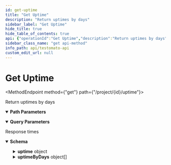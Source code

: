 ```yaml
---
id: get-uptime
title: "Get Uptime"
description: "Return uptimes by days"
sidebar_label: "Get Uptime"
hide_title: true
hide_table_of_contents: true
api: {"operationId":"Get Uptime","description":"Return uptimes by days","tags":["Project"],"security":[{"ApiToken":[]}],"responses":{"200":{"description":"Response times","content":{"application/json":{"schema":{"type":"object","properties":{"from":{"type":"string","format":"date-time","example":"2022-11-25T00:00:00+01:00"},"to":{"type":"string","format":"date-time","example":"2022-12-01T14:10:08+01:00"},"daysCount":{"description":"Number of days in the period","type":"integer","format":"int32","example":6},"isUptimeEnabled":{"description":"Is uptime enabled for this project","type":"boolean","example":true},"uptime":{"description":"Uptime for the whole period","type":"object","properties":{"up":{"type":"number","example":97.856313311777},"down":{"type":"number","example":1.2870556603245},"timeout":{"type":"number","example":0.85663102789809}}},"uptimeByDays":{"description":"Uptime by days (can be empty if uptime data is not available)","type":"array","items":{"type":"object","properties":{"date":{"type":"string","format":"date-time","example":"2022-11-25T00:00:00+01:00"},"up":{"type":"number","example":99.853140098274},"down":{"type":"number","example":0.14685990172585},"timeout":{"type":"integer","format":"int32","example":0}}}}},"title":"Uptime"}}}}},"parameters":[{"name":"id","description":"A unique project ID","example":"5e9602e7a39e5a46428b457f","allowEmptyValue":false,"required":true,"in":"path","schema":{"type":"string"}},{"name":"start","description":"Period start date in [ISO8601](https://en.wikipedia.org/wiki/ISO_8601) format","example":"2022-10-31T00:00:00.000+01:00","required":true,"in":"query","schema":{"type":"string"}},{"name":"end","description":"Period end date in [ISO8601](https://en.wikipedia.org/wiki/ISO_8601) format (default `now`)\n","example":"2022-10-31T00:00:00.000+01:00","required":false,"in":"query","schema":{"type":"string"}}],"method":"get","path":"/project/{id}/uptime","servers":[{"url":"https://testomato.com/api","description":"Testomato"}],"securitySchemes":{"ApiToken":{"description":"The Testomato API Token can be obtained from the [User Profile](https://www.testomato.com/user/profile) \nor directly through the API by a `POST` request send to `/api/authenticate` visit \n[Get API token](/api/get-api-token) for more information.\n\nTestomato API token use [JWT schema](https://jwt.io/).\n","type":"http","scheme":"bearer","bearerFormat":"JWT"}},"info":{"title":"Testomato API","description":"If you would like to participate in the future development of our\nroadmap, please don't be shy! We'd love to hear your suggestions:\nsupport@testomato.com\n","termsOfService":"https://www.testomato.com/terms-of-service","version":"1.0.0","contact":{"email":"support@testomato.com"}},"postman":{"name":"Get Uptime","description":{"content":"Return uptimes by days","type":"text/plain"},"url":{"path":["project",":id","uptime"],"host":["{{baseUrl}}"],"query":[{"disabled":false,"description":{"content":"(Required) Period start date in [ISO8601](https://en.wikipedia.org/wiki/ISO_8601) format","type":"text/plain"},"key":"start","value":""},{"disabled":false,"description":{"content":"Period end date in [ISO8601](https://en.wikipedia.org/wiki/ISO_8601) format (default `now`)\n","type":"text/plain"},"key":"end","value":""}],"variable":[{"disabled":false,"description":{"content":"(Required) A unique project ID","type":"text/plain"},"type":"any","value":"","key":"id"}]},"header":[{"key":"Accept","value":"application/json"}],"method":"GET","auth":{"type":"bearer","bearer":[{"type":"any","value":"<Bearer Token>","key":"token"}]}}}
sidebar_class_name: "get api-method"
info_path: api/testomato-api
custom_edit_url: null
---
```



<h1 className={"openapi__heading"}>Get Uptime</h1>

<MethodEndpoint method={"get"} path={"/project/{id}/uptime"}></MethodEndpoint>



Return uptimes by days

<details style={{"marginBottom":"1rem"}} className={"openapi-markdown__details"} data-collapsed={false} open={true}><summary style={{}}><strong>Path Parameters</strong></summary><div><ul><ParamsItem className={"paramsItem"} param={{"name":"id","description":"A unique project ID","example":"5e9602e7a39e5a46428b457f","allowEmptyValue":false,"required":true,"in":"path","schema":{"type":"string"}}}></ParamsItem></ul></div></details><details style={{"marginBottom":"1rem"}} className={"openapi-markdown__details"} data-collapsed={false} open={true}><summary style={{}}><strong>Query Parameters</strong></summary><div><ul><ParamsItem className={"paramsItem"} param={{"name":"start","description":"Period start date in [ISO8601](https://en.wikipedia.org/wiki/ISO_8601) format","example":"2022-10-31T00:00:00.000+01:00","required":true,"in":"query","schema":{"type":"string"}}}></ParamsItem><ParamsItem className={"paramsItem"} param={{"name":"end","description":"Period end date in [ISO8601](https://en.wikipedia.org/wiki/ISO_8601) format (default `now`)\n","example":"2022-10-31T00:00:00.000+01:00","required":false,"in":"query","schema":{"type":"string"}}}></ParamsItem></ul></div></details><div><div><ApiTabs><TabItem label={"200"} value={"200"}><div>

Response times

</div><div><MimeTabs className={"openapi-tabs__mime"} schemaType={"response"}><TabItem label={"application/json"} value={"application/json"}><SchemaTabs className={"openapi-tabs__schema"}><TabItem label={"Schema"} value={"Schema"}><details style={{}} className={"openapi-markdown__details"} data-collapsed={false} open={true}><summary style={{"textAlign":"left"}}><strong>Schema</strong></summary><div style={{"textAlign":"left","marginLeft":"1rem"}}></div><ul style={{"marginLeft":"1rem"}}><SchemaItem collapsible={false} name={"from"} required={false} schemaName={"date-time"} qualifierMessage={undefined} schema={{"type":"string","format":"date-time","example":"2022-11-25T00:00:00+01:00"}}></SchemaItem><SchemaItem collapsible={false} name={"to"} required={false} schemaName={"date-time"} qualifierMessage={undefined} schema={{"type":"string","format":"date-time","example":"2022-12-01T14:10:08+01:00"}}></SchemaItem><SchemaItem collapsible={false} name={"daysCount"} required={false} schemaName={"int32"} qualifierMessage={undefined} schema={{"description":"Number of days in the period","type":"integer","format":"int32","example":6}}></SchemaItem><SchemaItem collapsible={false} name={"isUptimeEnabled"} required={false} schemaName={"boolean"} qualifierMessage={undefined} schema={{"description":"Is uptime enabled for this project","type":"boolean","example":true}}></SchemaItem><SchemaItem collapsible={true} className={"schemaItem"}><details style={{}} className={"openapi-markdown__details"}><summary style={{}}><strong>uptime</strong><span style={{"opacity":"0.6"}}> object</span></summary><div style={{"marginLeft":"1rem"}}><div style={{"marginTop":".5rem","marginBottom":".5rem"}}>

Uptime for the whole period

</div><SchemaItem collapsible={false} name={"up"} required={false} schemaName={"number"} qualifierMessage={undefined} schema={{"type":"number","example":97.856313311777}}></SchemaItem><SchemaItem collapsible={false} name={"down"} required={false} schemaName={"number"} qualifierMessage={undefined} schema={{"type":"number","example":1.2870556603245}}></SchemaItem><SchemaItem collapsible={false} name={"timeout"} required={false} schemaName={"number"} qualifierMessage={undefined} schema={{"type":"number","example":0.85663102789809}}></SchemaItem></div></details></SchemaItem><SchemaItem collapsible={true} className={"schemaItem"}><details style={{}} className={"openapi-markdown__details"}><summary style={{}}><strong>uptimeByDays</strong><span style={{"opacity":"0.6"}}> object[]</span></summary><div style={{"marginLeft":"1rem"}}><div style={{"marginTop":".5rem","marginBottom":".5rem"}}>

Uptime by days (can be empty if uptime data is not available)

</div><li><div style={{"fontSize":"var(--ifm-code-font-size)","opacity":"0.6","marginLeft":"-.5rem","paddingBottom":".5rem"}}>Array [</div></li><SchemaItem collapsible={false} name={"date"} required={false} schemaName={"date-time"} qualifierMessage={undefined} schema={{"type":"string","format":"date-time","example":"2022-11-25T00:00:00+01:00"}}></SchemaItem><SchemaItem collapsible={false} name={"up"} required={false} schemaName={"number"} qualifierMessage={undefined} schema={{"type":"number","example":99.853140098274}}></SchemaItem><SchemaItem collapsible={false} name={"down"} required={false} schemaName={"number"} qualifierMessage={undefined} schema={{"type":"number","example":0.14685990172585}}></SchemaItem><SchemaItem collapsible={false} name={"timeout"} required={false} schemaName={"int32"} qualifierMessage={undefined} schema={{"type":"integer","format":"int32","example":0}}></SchemaItem><li><div style={{"fontSize":"var(--ifm-code-font-size)","opacity":"0.6","marginLeft":"-.5rem"}}>]</div></li></div></details></SchemaItem></ul></details></TabItem><TabItem label={"Example (from schema)"} value={"Example (from schema)"}><ResponseSamples responseExample={"{\n  \"from\": \"2022-11-25T00:00:00+01:00\",\n  \"to\": \"2022-12-01T14:10:08+01:00\",\n  \"daysCount\": 6,\n  \"isUptimeEnabled\": true,\n  \"uptime\": {\n    \"up\": 97.856313311777,\n    \"down\": 1.2870556603245,\n    \"timeout\": 0.85663102789809\n  },\n  \"uptimeByDays\": [\n    {\n      \"date\": \"2022-11-25T00:00:00+01:00\",\n      \"up\": 99.853140098274,\n      \"down\": 0.14685990172585,\n      \"timeout\": 0\n    }\n  ]\n}"} language={"json"}></ResponseSamples></TabItem></SchemaTabs></TabItem></MimeTabs></div></TabItem></ApiTabs></div></div>
      